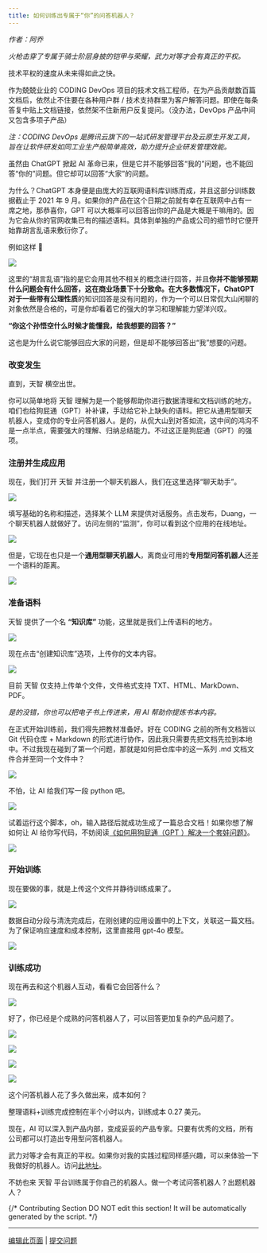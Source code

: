 ```yaml
---
title: 如何训练出专属于“你”的问答机器人？
---
```



_作者：阿乔_

_火枪击穿了专属于骑士阶层身披的铠甲与荣耀，武力对等才会有真正的平权。_

技术平权的速度从未来得如此之快。

作为兢兢业业的 CODING DevOps 项目的技术文档工程师，在为产品贡献数百篇文档后，依然止不住要在各种用户群 / 技术支持群里为客户解答问题。即使在每条答复中贴上文档链接，依然架不住新用户反复提问。（没办法，DevOps 产品中间又包含多项子产品）

_注：CODING DevOps 是腾讯云旗下的一站式研发管理平台及云原生开发工具，旨在让软件研发如同工业生产般简单高效，助力提升企业研发管理效能。_

虽然由 ChatGPT 掀起 AI 革命已来，但是它并不能够回答“我的”问题，也不能回答“你的”问题。但它却可以回答“大家”的问题。

为什么？ChatGPT 本身便是由庞大的互联网语料库训练而成，并且这部分训练数据截止于 2021 年 9 月。如果你的产品在这个日期之前就有幸在互联网中占有一席之地，那恭喜你，GPT 可以大概率可以回答出你的产品是大概是干嘛用的。因为它会从你的官网收集已有的描述语料。具体到单独的产品或公司的细节时它便开始靠胡言乱语来敷衍你了。

例如这样 🔽

![](https://assets-docs.dify.ai/dify-enterprise-mintlify/zh_CN/learn-more/use-cases/f7ddcb5342558d19fd51d7222be5209d.png)

这里的“胡言乱语”指的是它会用其他不相关的概念进行回答，并且**你并不能够预期什么问题会有什么回答，这在商业场景下十分致命。在大多数情况下，ChatGPT 对于一些带有公理性质**的知识回答是没有问题的，作为一个可以日常侃大山闲聊的对象依然是合格的，可是你却看着它的强大的学习和理解能力望洋兴叹。

**“你这个孙悟空什么时候才能懂我，给我想要的回答？”**

这也是为什么说它能够回应大家的问题，但是却不能够回答出“我”想要的问题。

### **改变发生**

直到，天智 横空出世。

你可以简单地将 天智 理解为是一个能够帮助你进行数据清理和文档训练的地方。咱们也给狗屁通（GPT）补补课，手动给它补上缺失的语料。把它从通用型聊天机器人，变成你的专业问答机器人。是的，从侃大山到对答如流，这中间的鸿沟不是一点半点，需要强大的理解、归纳总结能力。不过这正是狗屁通（GPT）的强项。

### **注册并生成应用**

现在，我们打开 天智 并注册一个聊天机器人，我们在这里选择“聊天助手”。

![](https://assets-docs.dify.ai/2024/11/8f25c739e69de061496637f08334dd1b.png)

填写基础的名称和描述，选择某个 LLM 来提供对话服务。点击发布，Duang，一个聊天机器人就做好了。访问左侧的“监测”，你可以看到这个应用的在线地址。

![](https://assets-docs.dify.ai/2024/11/15e39d55291a97e59e8349a2f84302ee.png)

但是，它现在也只是一个**通用型聊天机器人**，离商业可用的**专用型问答机器人**还差一个语料的距离。

![](https://assets-docs.dify.ai/dify-enterprise-mintlify/zh_CN/learn-more/use-cases/e753c7f36e8a2f04c8180f771e63431b.png)

### **准备语料**

天智 提供了一个名 **“知识库”** 功能，这里就是我们上传语料的地方。

![](https://assets-docs.dify.ai/2024/11/46204d061fe14ada59735229a85e8d1a.png)

现在点击“创建知识库”选项，上传你的文本内容。

![](https://assets-docs.dify.ai/2024/11/1f35dc6c1b4ee2c307e024fb9755d417.png)

目前 天智 仅支持上传单个文件，文件格式支持 TXT、HTML、MarkDown、PDF。

_是的没错，你也可以把电子书上传进来，用 AI 帮助你提炼书本内容。_

在正式开始训练前，我们得先把教材准备好。好在 CODING 之前的所有文档皆以 Git 代码仓库 + Markdown 的形式进行协作，因此我只需要先把文档先拉到本地中。不过我现在碰到了第一个问题，那就是如何把仓库中的这一系列 .md 文档文件合并至同一个文件中？

![](https://assets-docs.dify.ai/dify-enterprise-mintlify/zh_CN/learn-more/use-cases/88018cc39f6b1244ffd5a1c11fc8ccbe.png)

不怕，让 AI 给我们写一段 python 吧。

![](https://assets-docs.dify.ai/dify-enterprise-mintlify/zh_CN/learn-more/use-cases/1cfbe712bec52acc0d1ee50d96e809f2.png)

试着运行这个脚本，oh，输入路径后就成功生成了一篇总合文档！如果你想了解如何让 AI 给你写代码，不妨阅读[《如何用狗屁通（GPT ）解决一个套娃问题》](http://mp.weixin.qq.com/s?__biz=MzU2Njg1NDA3Mw==\&mid=2247484248\&idx=1\&sn=50809b40f520c767483e1a7b0eefb9c1\&chksm=fca76b8ecbd0e298e627140d63e7b3383d226ab293a2e8fefa04b5a1ee12f187520560ec1579\&scene=21#wechat_redirect)。

![](https://assets-docs.dify.ai/dify-enterprise-mintlify/zh_CN/learn-more/use-cases/c8dbaf3241dbd50507165524c7ed6451.png)

### **开始训练**

现在要做的事，就是上传这个文件并静待训练成果了。

![](https://assets-docs.dify.ai/dify-enterprise-mintlify/zh_CN/learn-more/use-cases/f66100f8d87ea88b7f2d9be6f4db32c7.jpeg)

数据自动分段与清洗完成后，在刚创建的应用设置中的上下文，关联这一篇文档。为了保证响应速度和成本控制，这里直接用 gpt-4o 模型。

![](https://assets-docs.dify.ai/2024/11/5878266c7a7c8729e44fb660b8108393.png)

### **训练成功**

现在再去和这个机器人互动，看看它会回答什么？

![](https://assets-docs.dify.ai/dify-enterprise-mintlify/zh_CN/learn-more/use-cases/22d5d5621a1b1eedfdf698cdf8a5ac2d.png)

好了，你已经是个成熟的问答机器人了，可以回答更加复杂的产品问题了。

![](https://assets-docs.dify.ai/dify-enterprise-mintlify/zh_CN/learn-more/use-cases/18558406335d11b26717e8b1cf70a673.png)

![](https://assets-docs.dify.ai/dify-enterprise-mintlify/zh_CN/learn-more/use-cases/f81842d0d74050c03cc4895c497a26b9.png)

![](https://assets-docs.dify.ai/dify-enterprise-mintlify/zh_CN/learn-more/use-cases/038e6c5dab7a8625079669b6bfdb6adc.png)

![](https://assets-docs.dify.ai/dify-enterprise-mintlify/zh_CN/learn-more/use-cases/829c51e5c45e149957df7b5531639d2a.png)

这个问答机器人花了多久做出来，成本如何？

整理语料+训练完成控制在半个小时以内，训练成本 0.27 美元。

现在，AI 可以深入到产品内部，变成妥妥的产品专家。只要有优秀的文档，所有公司都可以打造出专用型问答机器人。

武力对等才会有真正的平权。如果你对我的实践过程同样感兴趣，可以来体验一下我做好的机器人。访问[此地址](https://udify.app/chat/F2Y4bKEWbuCb1FTC)。

不妨也来 天智 平台训练属于你自己的机器人。做一个考试问答机器人？出题机器人？

{/*
Contributing Section
DO NOT edit this section!
It will be automatically generated by the script.
*/}

---

[编辑此页面](https://github.com/langgenius/dify-docs/edit/main/zh-hans/learn-more/use-cases/train-a-qa-chatbot-that-belongs-to-you.mdx) | [提交问题](https://github.com/langgenius/dify-docs/issues/new?template=docs.yml)

